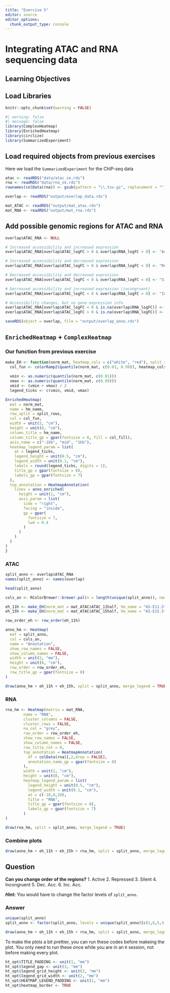 ```yaml
---
title: "Exercise 5"
editor: source
editor_options: 
  chunk_output_type: console
---
```


# Integrating ATAC and RNA sequencing data

## Learning Objectives


## Load Libraries
```r
knitr::opts_chunk$set(warning = FALSE) 
```

```r
#| warning: false
#| message: false
library(ComplexHeatmap)
library(EnrichedHeatmap)
library(circlize)
library(SummarizedExperiment)
```


## Load required objects from previous exercises
Here we load the `SummarizedExperiment` for the ChIP-seq data
```r
atac <- readRDS("data/atac_se.rds")
rna <- readRDS("data/rna_se.rds")
rownames(colData(rna)) <- gsub(pattern = "\\.tsv.gz", replacement = "", x = rownames(colData(rna)))

overlap <- readRDS("output/overlap_data.rds")

mat_ATAC <- readRDS("output/mat_atac.rds")
mat_RNA <- readRDS("output/mat_rna.rds")
```


## Add possible genomic regions for ATAC and RNA
```r
overlap$ATAC_RNA <- NULL

# Increased accessibility and increased expression
overlap$ATAC_RNA[overlap$ATAC_logFC > 0 & overlap$RNA_logFC > 0] <- "Active"

# Increased accessibility and decreased expression
overlap$ATAC_RNA[overlap$ATAC_logFC > 0 & overlap$RNA_logFC < 0] <- "Repressed"

# Decreased accessibility and decreased expression
overlap$ATAC_RNA[overlap$ATAC_logFC < 0 & overlap$RNA_logFC < 0] <- "Silent"

# Decreased accessibility and increased expression (incongruent)
overlap$ATAC_RNA[overlap$ATAC_logFC < 0 & overlap$RNA_logFC > 0] <- "Incongruent"

# Accessibility changes, but no gene expression info
overlap$ATAC_RNA[overlap$ATAC_logFC < 0 & is.na(overlap$RNA_logFC)] <- "Dec. Acc."
overlap$ATAC_RNA[overlap$ATAC_logFC > 0 & is.na(overlap$RNA_logFC)] <- "Inc. Acc."

saveRDS(object = overlap, file = "output/overlap_anno.rds")
```


## `EnrichedHeatmap` + `ComplexHeatmap`

### Our function from previous exercise
```r
make_EH <- function(norm_mat, heatmap_cols = c("white", "red"), split_rows = NULL, hm_name, col_fill = "#ffcccc"){
  col_fun <- colorRamp2(quantile(norm_mat, c(0.01, 0.99)), heatmap_cols)  
  
  vmin <- as.numeric(quantile(norm_mat, c(0.01)))
  vmax <- as.numeric(quantile(norm_mat, c(0.99)))
  vmid <- (vmin + vmax) / 2
  legend_ticks <- c(vmin, vmid, vmax)

EnrichedHeatmap(
  mat = norm_mat,
  name = hm_name,
  row_split = split_rows,
  col = col_fun,
  width = unit(2, "cm"),
  height = unit(8, "cm"),
  column_title = hm_name,
  column_title_gp = gpar(fontsize = 8, fill = col_fill),
  axis_name = c("-1kb", "mid", "1kb"),
  heatmap_legend_param = list(
    at = legend_ticks,
    legend_height = unit(0.5, "cm"),
    legend_width = unit(0.1, "cm"),
    labels = round(legend_ticks, digits = 1),
    title_gp = gpar(fontsize = 8),
    labels_gp = gpar(fontsize = 7)
  ),
  top_annotation = HeatmapAnnotation(
    lines = anno_enriched(
      height = unit(1, "cm"),
      axis_param = list(
        side = "right",
        facing = "inside",
        gp = gpar(
          fontsize = 7,
          lwd = 0.4
        )
      )
    )
  )
)
}
```


### ATAC
```r
split_anno <- overlap$ATAC_RNA
names(split_anno) <- names(overlap)

head(split_anno)

cols_an <- RColorBrewer::brewer.pal(n = length(unique(split_anno)), name = "Set1")

eh_11h <- make_EH(norm_mat = mat_ATAC$ATAC_11half, hm_name = "AS-E11.5", col_fill = "#ffcccc")
eh_15h <- make_EH(norm_mat = mat_ATAC$ATAC_15half, hm_name = "AS-E15.5", col_fill = "#e6fff2")

row_order_eh <- row_order(eh_11h)

anno_hm <- Heatmap(
  mat = split_anno,
  col = cols_an, 
  name = "Annotation",
  show_row_names = FALSE, 
  show_column_names = FALSE, 
  width = unit(2, "mm"),
  height = unit(8, "cm"),
  row_order = row_order_eh,
  row_title_gp = gpar(fontsize = 0)
)

draw(anno_hm + eh_11h + eh_15h, split = split_anno, merge_legend = TRUE)
```


### RNA
```r
rna_hm <- Heatmap(matrix = mat_RNA, 
        name = "RNA", 
        cluster_columns = FALSE, 
        cluster_rows = FALSE,
        na_col = "grey",
        row_order = row_order_eh,
        show_row_names = FALSE, 
        show_column_names = FALSE,
        row_title_rot = 0,
        top_annotation = HeatmapAnnotation(
          df = colData(rna)[,2,drop = FALSE], 
          annotation_name_gp = gpar(fontsize = 0)
        ),
        width = unit(2, "cm"),
        height = unit(8, "cm"),
        heatmap_legend_param = list(
          legend_height = unit(0.5, "cm"),
          legend_width = unit(0.1, "cm"),
          at = c(-10,0,10), 
          title = "RNA",
          title_gp = gpar(fontsize = 8),
          labels_gp = gpar(fontsize = 7)
        )
)

draw(rna_hm, split = split_anno, merge_legend = TRUE)
```


### Combine plots
```r
draw(anno_hm + eh_11h + eh_15h + rna_hm, split = split_anno, merge_legend = TRUE)
```


## Question
**Can you change order of the regions?**
1. Active
2. Repressed
3. Silent
4. Incongruent
5. Dec. Acc.
6. Inc. Acc.

_**Hint:**_ You would have to change the factor levels of `split_anno`.

:::{.callout-tip collapse="true"}

### Answer

```r
unique(split_anno)
split_anno <- factor(split_anno, levels = unique(split_anno)[c(1,6,5,4,2,3)])

draw(anno_hm + eh_11h + eh_15h + rna_hm, split = split_anno, merge_legend = FALSE)
```

:::

:::{.callout-important}
To make the plots a bit prettier, you can run these codes before makeing the plot. You only need to run these once while you are in an `R` session, not before making every plot.

```r
ht_opt$TITLE_PADDING <- unit(1, "mm")
ht_opt$legend_gap <- unit(3, "mm")
ht_opt$legend_grid_height <- unit(2, "mm")
ht_opt$legend_grid_width <- unit(2, "mm")
ht_opt$HEATMAP_LEGEND_PADDING <- unit(1, "mm")
ht_opt$heatmap_border <- TRUE
```

:::

